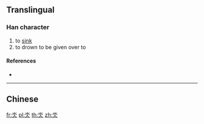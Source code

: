 ==Translingual==

===Han character===
{{Han char|rn=85|rad=水|as=02|sn=6|four=|canj=EO,XEO}}

# to [[sink]]
# to drown to be given over to

====References====
* {{Han ref|kx=0603.120|dkj=17099|dj=0997.070|hdz=31547.020|uh=6C3C|ud=27708}}

----

==Chinese==
{{zh-see|溺|v}}

[[fr:氼]]
[[pl:氼]]
[[th:氼]]
[[zh:氼]]